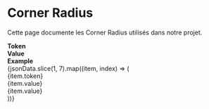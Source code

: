 
<Meta title="Foundations/Corner Radius" />

# Corner Radius

Cette page documente les Corner Radius utilisés dans notre projet.

<div>
  <div
    style={{
      display: "flex",
      justifyContent: "space-between",
      marginBottom: "8px",
    }}
  >
    <div
      style={{
        width: "30%",
        textAlign: "center",
        background: "#f0f0f0",
        padding: "8px",
      }}
    >
      <strong>Token</strong>
    </div>
    <div
      style={{
        width: "30%",
        textAlign: "center",
        background: "#f0f0f0",
        padding: "8px",
      }}
    >
      <strong>Value</strong>
    </div>
    <div
      style={{
        width: "30%",
        textAlign: "center",
        background: "#f0f0f0",
        padding: "8px",
      }}
    >
      <strong>Example</strong>
    </div>
  </div>
  {jsonData.slice(1, 7).map((item, index) => (
    <div
      key={index}
      style={{
        display: "flex",
        justifyContent: "space-between",
        marginBottom: "4px",
      }}
    >
      <div style={{ width: "30%", padding: "8px" }}>{item.token}</div>
      <div style={{ width: "30%", padding: "8px" }}>{item.value}</div>
      <div
        style={{
          width: "30%",
          padding: "8px",
          display: "flex",
          alignItems: "center",
        }}
      >
        <div
          style={{
            width: "140px",
            height: "140px",
            border: "1px solid black",
            borderRadius: `${item.value}px`,
            display: "flex",
            justifyContent: "center",
            alignItems: "center",
          }}
        >
          {item.value}
        </div>
      </div>
    </div>
  ))}
</div>
